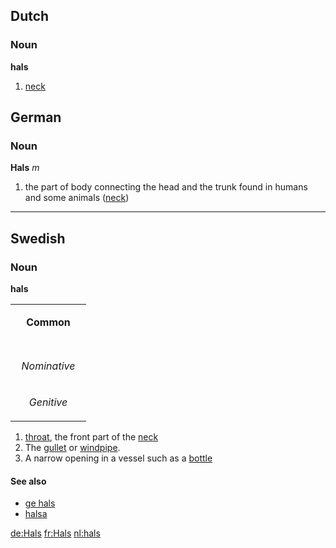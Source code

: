 ==Dutch==
===Noun===
'''hals'''

# [[neck]]

==German==
===Noun===
'''Hals''' ''m''

# the part of body connecting the head and the trunk found in humans and some animals ([[neck]])

----
==Swedish==
===Noun===
'''hals'''
{| border=1 cellspacing=0
| bgcolor="#FFFFF0" colspan=5 align=center | '''Common'''
|-
|- bgcolor="#FFFFF0" align=center
! rowspan=2 | 
| colspan=2 width=105| Singular 
| colspan=2 | Plural
|- bgcolor="#FFFFF0" align=center
| width=105 | ''Indefinite'' 
| width=105 | ''Definite'' 
| width=105 |  ''Indefinite'' 
|  width=105 | ''Definite''
|- align=center
| width=105 bgcolor="#FFFFF0" | ''Nominative'' 
| [[hals]]
| [[halsen]]
| [[halsar]]
| [[halsarna]]
|- align=center
| width=105 bgcolor="#FFFFF0" | ''Genitive'' 
| [[hals]]
| [[halsens]]
| [[halsars]]
| [[halsarnas]]
|}

#[[throat]], the front part of the [[neck]]
# The [[gullet]] or [[windpipe]].
# A narrow opening in a vessel such as a [[bottle]]
====See also====
*[[ge hals]]
*[[halsa]]
[[de:Hals]]
[[fr:Hals]]
[[nl:hals]]
